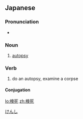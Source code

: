 ==Japanese==
{{ja-kanjitab|けん|し|yomi=o}}
{{wikipedia|lang=ja}}

===Pronunciation===
* {{ja-pron|けんし|yomi=o}}

===Noun===
{{ja-noun|けんし}}

# [[autopsy]]

===Verb===
{{ja-verb-suru|tr=trans|けんし}}

# do an autopsy, examine a corpse

====Conjugation====
{{ja-suru|けんし}}

[[Category:ja:Death|けんし]]

[[lo:検死]]
[[zh:検死]]